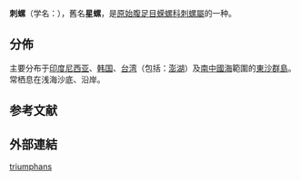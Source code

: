{{Speciesbox
 | image = Guildfordia triumphans 01.JPG
 | taxon = Guildfordia triumphans
 | authority = (Philippi, 1841)
}}

'''刺螺'''{{r|zgdwz}}（学名：''{{lang|la|Guildfordia triumphans}}''），舊名'''星螺'''{{r|shell_173}}，是[[原始腹足目|原始腹足目]][[蝾螺科|蝾螺科]][[刺螺屬|刺螺屬]]的一种{{r|shell_173}}。

==分佈==
主要分布于[[印度尼西亚|印度尼西亚]]{{r|shell_173|shelldoc_720090224018}}、[[韩国|韩国]]{{r|shell_173|shelldoc_720090224017}}、[[台湾|台湾]]{{r|shell_173|shelldoc_000086 |shelldoc_200001|shelldoc_200123|shelldoc_320090219045}}（包括：[[澎湖|澎湖]]{{r|shelldoc_200142}}）及[[南中國海|南中國海]]範圍的[[東沙群島|東沙群島]]{{r|shelldoc_200117}}。常栖息在浅海沙底、沿岸{{r|shell_173}}。

==参考文献==
{{reflist|refs=
<ref name="shell_173">{{cite web
 |url=http://shell.sinica.edu.tw/chinese/shellbase_detail.php?science_no=173
 |title=国际贝库：星螺
 |publisher=台湾贝类资料库
 |access-date=2018-08-11
 |language=zh-hant
 |archive-date=2020-06-08
 |archive-url=https://web.archive.org/web/20200608050849/http://shell.sinica.edu.tw/chinese/shellbase_detail.php?science_no=173
 |dead-url=no
 }}</ref>
<ref name="shelldoc_000086">{{shelldoc_000086}}</ref>
<ref name="shelldoc_200001">{{shelldoc_200001}}</ref>
<ref name="shelldoc_200117">{{shelldoc_200117}}</ref>
<ref name="shelldoc_200123">{{shelldoc_200123}}</ref>
<ref name="shelldoc_200142">{{shelldoc_200142}}</ref>
<ref name="shelldoc_320090219045">{{shelldoc_320090219045}}</ref>
<ref name="shelldoc_720090224017">{{shelldoc_720090224017}}</ref>
<ref name="shelldoc_720090224018">{{shelldoc_720090224018}}</ref>
}}

==外部連結==
{{Taxonbar}}
[[Category:刺螺屬|triumphans]]
{{Mollusc-stub}}